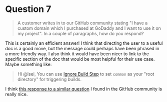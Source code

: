 # Question 7

> A customer writes in to our GitHub community stating "I have a custom domain which I purchased at GoDaddy and I want to use it on my project". In a couple of paragraphs, how do you respond?

This is certainly an efficient answer! I think that directing the user to a useful doc is a good move, but the message could perhaps have been phrased in a more friendly way. I also think it would have been nicer to link to the specific section of the doc that would be most helpful for their use case. Maybe something like:

> Hi @lsei, You can use [Ignore Build Step](https://vercel.com/support/articles/how-do-i-use-the-ignored-build-step-field-on-vercel#with-folders-and-workspaces) to set `common` as your "root directory" for triggering builds.

I think [this response to a similar question](https://github.com/vercel/community/discussions/470#discussioncomment-2379442) I found in the GitHub community is really nice.
